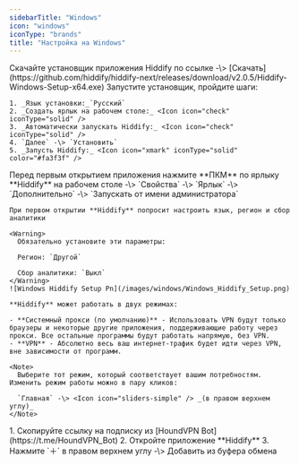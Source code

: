 ```yaml
---
sidebarTitle: "Windows"
icon: "windows"
iconType: "brands"
title: "Настройка на Windows"
---
```


<Steps>
  <Step title="Загрузка приложения">
    Скачайте установщик приложения Hiddify по ссылке -\> [Скачать](https://github.com/hiddify/hiddify-next/releases/download/v2.0.5/Hiddify-Windows-Setup-x64.exe)
  </Step>
  <Step title="Установка приложения">
    Запустите установщик, пройдите шаги:

    1. _Язык установки:_`Русский`
    2. _Создать ярлык на рабочем столе:_ <Icon icon="check" iconType="solid" />
    3. _Автоматически запускать Hiddify:_ <Icon icon="check" iconType="solid" />
    4. `Далее` -\> `Установить`
    5. _Запусть Hiddify:_ <Icon icon="xmark" iconType="solid" color="#fa3f3f" />
  </Step>
  <Step title="Настройка приложения">
    Перед первым открытием приложения нажмите **ПКМ** по ярлыку **Hiddify** на рабочем столе -\> `Свойства` -\> `Ярлык` -\> `Дополнительно` -\> `Запускать от имени администратора` <Icon icon="check" iconType="solid" />

    При первом открытии **Hiddify** попросит настроить язык, регион и сбор аналитики

    <Warning>
      Обязательно установите эти параметры:

      Регион: `Другой`

      Сбор аналитики: `Выкл`
    </Warning>
    ![Windows Hiddify Setup Pn](/images/windows/Windows_Hiddify_Setup.png)

    **Hiddify** может работать в двух режимах:

    - **Системный прокси (по умолчанию)** - Использовать VPN будут только браузеры и некоторые другие приложения, поддерживающие работу через прокси. Все остальные программы будут работать напрямую, без VPN.
    - **VPN** - Абсолютно весь ваш интернет-трафик будет идти через VPN, вне зависимости от программ.

    <Note>
      Выберите тот режим, который соответствует вашим потребностям. Изменить режим работы можно в пару кликов:

      `Главная` -\> <Icon icon="sliders-simple" /> _(в правом верхнем углу)_
    </Note>
  </Step>
  <Step title="Добавление подписки">
    1. Скопируйте ссылку на подписку из [HoundVPN Bot](https://t.me/HoundVPN_Bot)
    2. Откройте приложение **Hiddify**
    3. Нажмите `＋` в правом верхнем углу -\> Добавить из буфера обмена
  </Step>
</Steps>